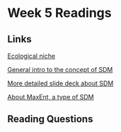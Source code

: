 # Week 5 Readings

## Links

[Ecological niche](https://www.youtube.com/watch?v=z31y-ZtegZ8&feature=youtu.be)

[General intro to the concept of SDM](https://www.natureserve.org/products/species-distribution-modeling)

[More detailed slide deck about SDM](https://docs.google.com/presentation/d/1h7zgDBwZowA9LJMD-Oj-LH3YrkgaK1vA/edit#slide=id.p1)

[About MaxEnt, a type of SDM](https://support.bccvl.org.au/support/solutions/articles/6000083216-maxent)

## Reading Questions
